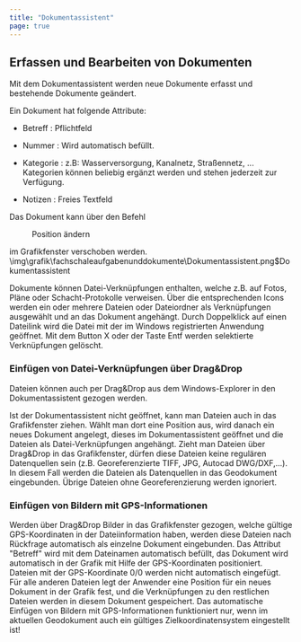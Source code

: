 ```yaml
---
title: "Dokumentassistent"
page: true
---
```

## Erfassen und Bearbeiten von Dokumenten

Mit dem Dokumentassistent werden neue Dokumente erfasst und bestehende Dokumente ge&#228;ndert.

Ein Dokument hat folgende Attribute:

- <Bold> Betreff </Bold> : Pflichtfeld

- <Bold> Nummer </Bold> : Wird automatisch bef&#252;llt.

- <Bold> Kategorie </Bold> : z.B: Wasserversorgung, Kanalnetz, Stra&#223;ennetz, ... Kategorien k&#246;nnen beliebig erg&#228;nzt werden und stehen jederzeit zur Verf&#252;gung.

- <Bold> Notizen </Bold> : Freies Textfeld




Das Dokument kann &#252;ber den Befehl  <Menu>Position ändern</Menu>  im Grafikfenster verschoben werden.<Image>\img\grafik\fachschaleaufgabenunddokumente\Dokumentassistent.png$Dokumentassistent</Image>

Dokumente k&#246;nnen Datei-Verkn&#252;pfungen enthalten, welche z.B. auf Fotos, Pl&#228;ne oder Schacht-Protokolle verweisen.
&#220;ber die entsprechenden Icons werden ein oder mehrere Dateien oder Dateiordner als Verkn&#252;pfungen ausgew&#228;hlt und an das Dokument angeh&#228;ngt.
Durch Doppelklick auf einen Dateilink wird die Datei mit der im Windows registrierten Anwendung ge&#246;ffnet.
Mit dem Button  <Border>X</Border>  oder der Taste  <Border>Entf</Border>  werden selektierte Verkn&#252;pfungen gel&#246;scht.

### Einf&#252;gen von Datei-Verkn&#252;pfungen &#252;ber Drag&amp;Drop
Dateien k&#246;nnen auch per Drag&amp;Drop aus dem Windows-Explorer in den Dokumentassistent gezogen werden.

Ist der Dokumentassistent nicht ge&#246;ffnet, kann man Dateien auch in das Grafikfenster ziehen. W&#228;hlt man dort eine Position aus, wird danach ein neues Dokument angelegt, dieses im Dokumentassistent ge&#246;ffnet und die Dateien als Datei-Verkn&#252;pfungen angeh&#228;ngt.
<Success>
Zieht man Dateien &#252;ber Drag&amp;Drop in das Grafikfenster, d&#252;rfen diese Dateien keine regul&#228;ren Datenquellen sein (z.B. Georeferenzierte TIFF, JPG, Autocad DWG/DXF,...). In diesem Fall werden die Dateien als Datenquellen in das Geodokument eingebunden. &#220;brige Dateien ohne Georeferenzierung werden ignoriert. 
</Success>


### Einf&#252;gen von Bildern mit GPS-Informationen
Werden &#252;ber Drag&amp;Drop Bilder in das Grafikfenster gezogen, welche g&#252;ltige GPS-Koordinaten in der Dateiinformation haben, werden diese Dateien nach R&#252;ckfrage automatisch als einzelne Dokument eingebunden. Das Attribut &quot;Betreff&quot; wird mit dem Dateinamen automatisch bef&#252;llt, das Dokument wird automatisch in der Grafik mit Hilfe der GPS-Koordinaten positioniert. Dateien mit der GPS-Koordinate 0/0 werden nicht automatisch eingef&#252;gt.
F&#252;r alle anderen Dateien legt der Anwender eine Position f&#252;r ein neues Dokument in der Grafik fest, und die Verkn&#252;pfungen zu den restlichen Dateien werden in diesem Dokument gespeichert.
<Warning>
Das automatische Einf&#252;gen von Bildern mit GPS-Informationen funktioniert nur, wenn im aktuellen Geodokument auch ein g&#252;ltiges Zielkoordinatensystem eingestellt ist!
</Warning>


